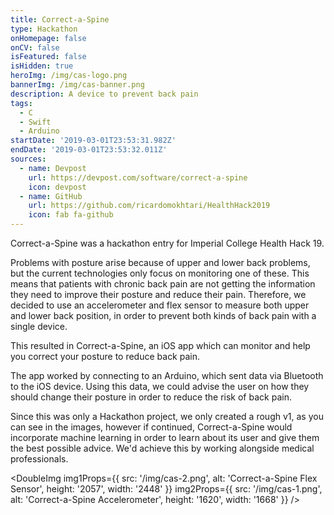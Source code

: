```yaml
---
title: Correct-a-Spine
type: Hackathon
onHomepage: false
onCV: false
isFeatured: false
isHidden: true
heroImg: /img/cas-logo.png
bannerImg: /img/cas-banner.png
description: A device to prevent back pain
tags:
  - C
  - Swift
  - Arduino
startDate: '2019-03-01T23:53:31.982Z'
endDate: '2019-03-01T23:53:32.011Z'
sources:
  - name: Devpost
    url: https://devpost.com/software/correct-a-spine
    icon: devpost
  - name: GitHub
    url: https://github.com/ricardomokhtari/HealthHack2019
    icon: fab fa-github
---
```


Correct-a-Spine was a hackathon entry for Imperial College Health Hack 19.

Problems with posture arise because of upper and lower back problems, but the current technologies only focus on monitoring one of these. This means that patients with chronic back pain are not getting the information they need to improve their posture and reduce their pain. Therefore, we decided to use an accelerometer and flex sensor to measure both upper and lower back position, in order to prevent both kinds of back pain with a single device.

This resulted in Correct-a-Spine, an iOS app which can monitor and help you correct your posture to reduce back pain.

The app worked by connecting to an Arduino, which sent data via Bluetooth to the iOS device. Using this data, we could advise the user on how they should change their posture in order to reduce the risk of back pain.

Since this was only a Hackathon project, we only created a rough v1, as you can see in the images, however if continued, Correct-a-Spine would incorporate machine learning in order to learn about its user and give them the best possible advice. We'd achieve this by working alongside medical professionals.

<DoubleImg
  img1Props={{ src: '/img/cas-2.png', alt: 'Correct-a-Spine Flex Sensor', height: '2057', width: '2448' }}
  img2Props={{ src: '/img/cas-1.png', alt: 'Correct-a-Spine Accelerometer', height: '1620', width: '1668' }}
/>
